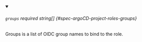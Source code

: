 
<details className="config-field" data-expandable="false" open>
<summary>

###### `groups` <span className="config-field-required" data-required="false">required</span> <span className="config-field-type">string[]</span> <span className="config-field-default"></span> <span className="config-field-enum"></span> {#spec-argoCD-project-roles-groups}

Groups is a list of OIDC group names to bind to the role.

</summary>



</details>
